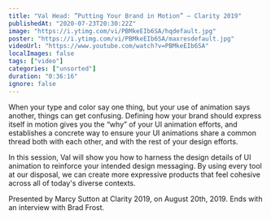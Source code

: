 ```yaml
---
title: "Val Head: ”Putting Your Brand in Motion” — Clarity 2019"
publishedAt: "2020-07-23T20:30:22Z"
image: "https://i.ytimg.com/vi/PBMkeEIb6SA/hqdefault.jpg"
poster: "https://i.ytimg.com/vi/PBMkeEIb6SA/maxresdefault.jpg"
videoUrl: "https://www.youtube.com/watch?v=PBMkeEIb6SA"
localImages: false
tags: ["video"]
categories: ["unsorted"]
duration: "0:36:16"
ignore: false
---
```

When your type and color say one thing, but your use of animation says another, things can get confusing. Defining how your brand should express itself in motion gives you the “why” of your UI animation efforts, and establishes a concrete way to ensure your UI animations share a common thread both with each other, and with the rest of your design efforts.

In this session, Val will show you how to harness the design details of UI animation to reinforce your intended design messaging. By using every tool at our disposal, we can create more expressive products that feel cohesive across all of today's diverse contexts.

Presented by Marcy Sutton at Clarity 2019, on August 20th, 2019. Ends with an interview with Brad Frost.

